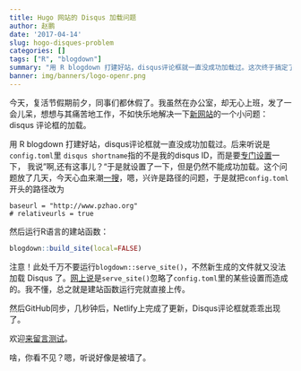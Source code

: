 ```yaml
---
title: Hugo 网站的 Disqus 加载问题
author: 赵鹏
date: '2017-04-14'
slug: hogo-disques-problem
categories: []
tags: ["R", "blogdown"]
summary: "用 R blogdown 打建好站，disqus评论框就一直没成功加载过。这次终于搞定了！可惜被墙，多情却被无情恼......."
banner: img/banners/logo-openr.png
---
```


今天，复活节假期前夕，同事们都休假了。我虽然在办公室，却无心上班，发了一会儿呆，想想与其痛苦地工作，不如快乐地解决一下[新网站](http://pzhao.org)的一个小问题：disqus 评论框的加载。


用 R blogdown 打建好站，disqus评论框就一直没成功加载过。后来听说是`config.toml`里 `disqus shortname`指的不是我的disqus ID，而是要[专门设置](https://help.disqus.com/customer/portal/articles/466208-what-s-a-shortname-)一下， 我说"啊,还有这事儿？"于是就设置了一下，但是仍然不能成功加载。这个问题放了几天，今天心血来潮[一搜](http://applyr.blogspot.co.at/2017/01/blogging-about-r-from-r-studio.html)，嗯，兴许是路径的问题，于是就把`config.toml`开头的路径改为

```
baseurl = "http://www.pzhao.org"
# relativeurls = true
```

然后运行R语言的建站函数：

```r
blogdown::build_site(local=FALSE)
```

注意！此处千万不要运行`blogdown::serve_site()`，不然新生成的文件就又没法加载 Disqus 了。[网上说](http://applyr.blogspot.co.at/2017/01/blogging-about-r-from-r-studio.html)是`serve_site()`忽略了`config.toml`里的某些设置而造成的。我不懂，总之就是建站函数运行完就直接上传。

然后GitHub同步，几秒钟后，Netlify上完成了更新，Disqus评论框就乖乖出现了。

欢迎[来留言测试](http://pzhao.org/zh/post/hogo-disques-problem/)。

啥，你看不见？嗯，听说好像是被墙了。
